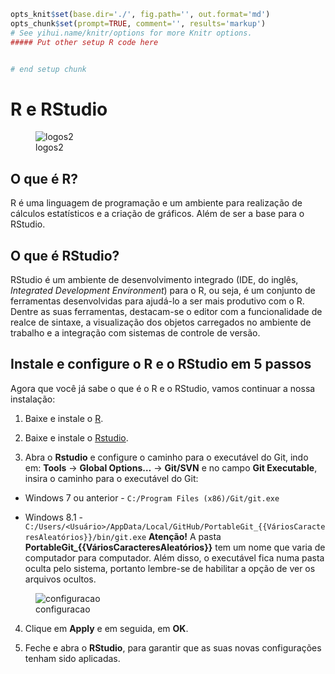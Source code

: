 ```r
opts_knit$set(base.dir='./', fig.path='', out.format='md')
opts_chunk$set(prompt=TRUE, comment='', results='markup')
# See yihui.name/knitr/options for more Knitr options.
##### Put other setup R code here


# end setup chunk
```
# R e RStudio

![logos2](figuras/Capitulo1_Secao2_Figura1.jpg)

## O que é R?
R é uma linguagem de programação e um ambiente para realização de cálculos estatísticos e a criação de gráficos. Além de ser a base para o RStudio.

## O que é RStudio?
RStudio é um ambiente de desenvolvimento integrado (IDE, do inglês, *Integrated Development Environment*) para o R, ou seja, é um conjunto de ferramentas desenvolvidas para ajudá-lo a ser mais produtivo com o R. Dentre as suas ferramentas, destacam-se o editor com a funcionalidade de realce de sintaxe, a visualização dos objetos carregados no ambiente de trabalho e a integração com sistemas de controle de versão.

## Instale e configure o R e o RStudio em 5 passos
Agora que você já sabe o que é o R e o RStudio, vamos continuar a nossa instalação:

1) Baixe e instale o [R](http://cran.rstudio.com/).

2) Baixe e instale o [Rstudio](http://www.rstudio.com/).

3) Abra o **Rstudio** e configure o caminho para o executável do Git, indo em: **Tools** -> **Global Options...** -> **Git/SVN** e no campo **Git Executable**, insira o caminho para o executável do Git:

* Windows 7 ou anterior - ``C:/Program Files (x86)/Git/git.exe``

* Windows 8.1 - ``C:/Users/<Usuário>/AppData/Local/GitHub/PortableGit_{{VáriosCaracteresAleatórios}}/bin/git.exe``
**Atenção!** A pasta **PortableGit_{{VáriosCaracteresAleatórios}}** tem um nome que varia de computador para computador. Além disso, o executável fica numa pasta oculta pelo sistema, portanto lembre-se de habilitar a opção de ver os arquivos ocultos.

![configuracao](figuras/Capitulo1_Secao2_Figura2.png) 

4) Clique em **Apply** e em seguida, em **OK**.

5) Feche e abra o **RStudio**, para garantir que as suas novas configurações tenham sido aplicadas.
